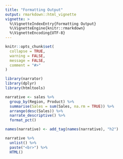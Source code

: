```yaml
---
title: "Formatting Output"
output: rmarkdown::html_vignette
vignette: >
  %\VignetteIndexEntry{Formatting Output}
  %\VignetteEngine{knitr::rmarkdown}
  %\VignetteEncoding{UTF-8}
---
```


```r
knitr::opts_chunk$set(
  collapse = TRUE,
  warning = FALSE,
  message = FALSE,
  comment = "#>"
)
```

```r
library(narrator)
library(dplyr)
library(htmltools)
```

```r
narrative <- sales %>%
  group_by(Region, Product) %>%
  summarise(Sales = sum(Sales, na.rm = TRUE)) %>%
  arrange(desc(Sales)) %>%
  narrate_descriptive() %>%
  format_pct()

names(narrative) <- add_tag(names(narrative), "h2")

narrative %>%
  unlist() %>%
  paste("<br>") %>%
  HTML()

```


```r

```


```r

```


```r

```
